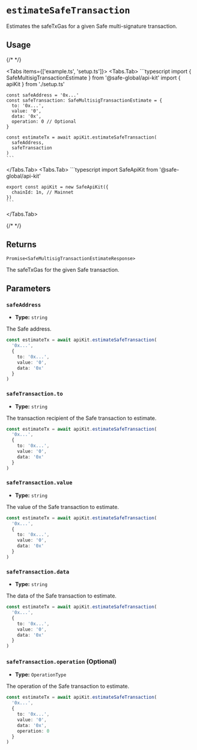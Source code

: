
# `estimateSafeTransaction`

Estimates the safeTxGas for a given Safe multi-signature transaction.

## Usage

{/* <!-- vale off --> */}

<Tabs items={['example.ts', 'setup.ts']}>
  <Tabs.Tab>
    ```typescript
    import { SafeMultisigTransactionEstimate } from '@safe-global/api-kit'
    import { apiKit } from './setup.ts'

    const safeAddress = '0x...'
    const safeTransaction: SafeMultisigTransactionEstimate = {
      to: '0x...',
      value: '0',
      data: '0x',
      operation: 0 // Optional
    }

    const estimateTx = await apiKit.estimateSafeTransaction(
      safeAddress,
      safeTransaction
    )
    ```
  </Tabs.Tab>
  <Tabs.Tab>
    ```typescript
    import SafeApiKit from '@safe-global/api-kit'

    export const apiKit = new SafeApiKit({
      chainId: 1n, // Mainnet
    })
    ```
  </Tabs.Tab>
</Tabs>

{/* <!-- vale on --> */}

## Returns

`Promise<SafeMultisigTransactionEstimateResponse>`

The safeTxGas for the given Safe transaction.

## Parameters

### `safeAddress`

- **Type:** `string`

The Safe address.

```typescript focus=2
const estimateTx = await apiKit.estimateSafeTransaction(
  '0x...',
  {
    to: '0x...',
    value: '0',
    data: '0x'
  }
)
```

### `safeTransaction.to`

- **Type:** `string`

The transaction recipient of the Safe transaction to estimate.

```typescript focus=4
const estimateTx = await apiKit.estimateSafeTransaction(
  '0x...',
  {
    to: '0x...',
    value: '0',
    data: '0x'
  }
)
```

### `safeTransaction.value`

- **Type:** `string`

The value of the Safe transaction to estimate.

```typescript focus=5
const estimateTx = await apiKit.estimateSafeTransaction(
  '0x...',
  {
    to: '0x...',
    value: '0',
    data: '0x'
  }
)
```

### `safeTransaction.data`

- **Type:** `string`

The data of the Safe transaction to estimate.

```typescript focus=6
const estimateTx = await apiKit.estimateSafeTransaction(
  '0x...',
  {
    to: '0x...',
    value: '0',
    data: '0x'
  }
)
```

### `safeTransaction.operation` (Optional)

- **Type:** `OperationType`

The operation of the Safe transaction to estimate.

```typescript focus=7
const estimateTx = await apiKit.estimateSafeTransaction(
  '0x...',
  {
    to: '0x...',
    value: '0',
    data: '0x',
    operation: 0
  }
)
```
